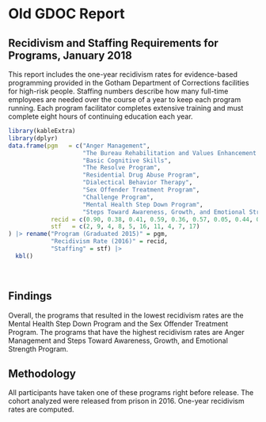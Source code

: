 # Old GDOC Report 

## Recidivism and Staffing Requirements for Programs, January 2018

This report includes the one-year recidivism rates for evidence-based programming provided in the Gotham Department of Corrections facilities for high-risk people. Staffing numbers describe how many full-time employees are needed over the course of a year to keep each program running. Each program facilitator completes extensive training and must complete eight hours of continuing education each year.

```r
library(kableExtra)
library(dplyr)
data.frame(pgm   = c("Anger Management",
                     "The Bureau Rehabilitation and Values Enhancement Program",
                     "Basic Cognitive Skills",
                     "The Resolve Program",
                     "Residential Drug Abuse Program",
                     "Dialectical Behavior Therapy",
                     "Sex Offender Treatment Program",
                     "Challenge Program", 
                     "Mental Health Step Down Program", 
                     "Steps Toward Awareness, Growth, and Emotional Strength Program"),
            recid = c(0.90, 0.38, 0.41, 0.59, 0.36, 0.57, 0.05, 0.44, 0.08, 0.92),
            stf   = c(2, 9, 4, 8, 5, 16, 11, 4, 7, 17)
) |> rename("Program (Graduated 2015)" = pgm,
            "Recidivism Rate (2016)" = recid,
            "Staffing" = stf) |>
  kbl()
```

<br />

## Findings
Overall, the programs that resulted in the lowest recidivism rates are the Mental Health Step Down Program and the Sex Offender Treatment Program. The programs that have the highest recidivism rates are Anger Management and Steps Toward Awareness, Growth, and Emotional Strength Program.

## Methodology
All participants have taken one of these programs right before release. The cohort analyzed were released from prison in 2016. One-year recidivism rates are computed.
